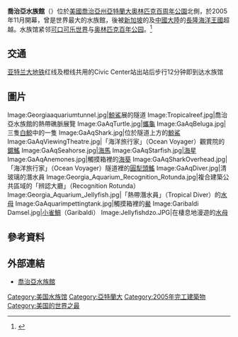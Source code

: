 {{Multiple issues|
{{Expand |time=2010-01-08T08:49:42+00:00 }}
{{Expand language|1=en|time=2020-01-23T07:08:12+00:00}}
}}
{{NoteTA
|T=zh-hk:佐治亞水族館;zh-tw:喬治亞水族館;
|G1=USState
|1=zh-hk:佐治亞水族館;zh-tw:喬治亞水族館;
}}
{{Infobox zoo
|zoo_name=喬治亞水族館<br>Georgia Aquarium
|logo=Georgia Aquarium logo.svg
|logo_width=330px
|image=Georgia Aquarium Jan 2006.jpg
|image_caption=喬治亞水族館
|location={{USA}}[[喬治亞州|喬治亞州]][[亞特蘭大|亞特蘭大]]
|coordinates={{coord|33|45|46|N|84|23|41|W|region:US-GA_type:landmark|display=inline,title}}
|date_opened={{start date|2005|11|23}}
|num_animals=數千隻
|num_species=數百種
|num_habitats=七個主要展覽館
|largest_tank_vol = {{convert|6.3|e6USgal|m3}}
|total_tank_vol   = 超過{{convert|10|e6USgal|m3}}<ref name=DolphinTales>{{cite web
|last=Georgia Aquarium
|title=AT&T Dolphin Tales
|url=http://www.georgiaaquarium.org/newsroom/presskitfiles/att_dolphin_tales_one_sheet.pdf
|work=
|publisher=Georgia Aquarium
|accessdate=2012-12-24
|archive-url=https://web.archive.org/web/20121224074318/http://www.georgiaaquarium.org/newsroom/pressKitFiles/ATT_DOLPHIN_TALES_ONE_SHEET.pdf
|archive-date=2012-12-24
|dead-url=yes
}}</ref><!-- old citations say 8.5; the 2010 opening of the Dolphin Tales exhibit brings it to 10+, see ref -->
|annual_visitors  = 250萬 (2018年)
|members=[[世界動物園暨水族館協會|世界動物園暨水族館協會]]<br>
海洋哺乳動物公園和水族館聯盟（AMMPA）<br>
國際海洋動物訓練師協會（IMATA）
|website={{URL|https://www.georgiaaquarium.org/}}
}}
'''喬治亞水族館'''（{{lang-en|Georgia Aquarium}}）位於[[美國|美國]][[喬治亞州|喬治亞州]][[亚特兰大|亞特蘭大]][[奧林匹克百周年公園|奧林匹克百周年公園]]北側，於2005年11月開幕，曾是世界最大的水族館，後被[[新加坡|新加坡]]的{{le|海洋生物公園|Marine Life Park}}及[[中國大陸|中國大陸]]的[[長隆海洋王國|長隆海洋王國]]超越。水族馆紧邻[[可口可乐世界|可口可乐世界]]与[[奥林匹克百年公园|奥林匹克百年公园]]。<ref name="ajcnews">{{cite news|url=http://www.ajc.com/news/atlanta/aquarium-sets-guinness-record-597545.html|title=Aquarium sets Guinness record|last=|first=|date=2010-08-23|work=Associated Press|accessdate=2010-08-24|dead-url=yes|archiveurl=https://web.archive.org/web/20100826054115/http://www.ajc.com/news/atlanta/aquarium-sets-guinness-record-597545.html|archivedate=2010-08-26|publisher=Atlanta Journal-Constitution}}</ref>

== 交通 ==
[[亚特兰大地铁|亚特兰大地铁]]红线及橙线共用的Civic Center站出站后步行12分钟即到达水族馆
== 圖片 ==
<gallery>
Image:Georgiaaquariumtunnel.jpg|[[鯨鯊|鯨鯊]]展的隧道
Image:Tropicalreef.jpg|喬治亞水族館的熱帶礁脈展覽
Image:GaAqTurtle.jpg|[[蠵龜|蠵龜]]
Image:GaAqBeluga.jpg|三隻[[白鯨|白鯨]]中的一隻
Image:GaAqShark.jpg|位於隧道上方的[[鯨鯊|鯨鯊]]
Image:GaAqViewingTheatre.jpg|「海洋旅行家」（Ocean Voyager）觀賞院的[[鋸鰩科|鋸鰩]]
Image:GaAqSeahorse.jpg|[[海馬|海馬]]
Image:GaAqStarfish.jpg|[[海星|海星]]
Image:GaAqAnemones.jpg|觸摸箱裡的[[海葵|海葵]]
Image:GaAqSharkOverhead.jpg|「海洋旅行家」（Ocean Voyager）隧道裡的[[圓犁頭鰩|圓犁頭鰩]]
Image:GaAqDiver.jpg|清玻璃的潛水員
Image:Georgia_Aquarium_Recognition_Rotunda.jpg|複合建築公共區域的「辨認大廳」（Recognition Rotunda）
Image:Georgia_Aquarium_Jellyfish.jpg|「熱帶潛水員」（Tropical Diver）的[[水母|水母]]
Image:GaAquarimpettingtank.jpg|觸摸箱裡的[[鱟|鱟]]
Image:Garibaldi Damsel.jpg|[[小雀鯛|小雀鯛]]（Garibaldi）
Image:Jellyfishdzo.JPG|在棲息地漫遊的[[水母|水母]]
</gallery>
{{clear|left}}

== 參考資料 ==
{{reflist|30em}}

== 外部連結 ==
*[http://www.georgiaaquarium.org/ 喬治亞水族館]{{Wayback|url=http://www.georgiaaquarium.org/ |date=20060811211604 }}

[[Category:美国水族馆|Category:美国水族馆]]
[[Category:亞特蘭大|Category:亞特蘭大]]
[[Category:2005年完工建築物|Category:2005年完工建築物]]
[[Category:美国的世界之最|Category:美国的世界之最]]